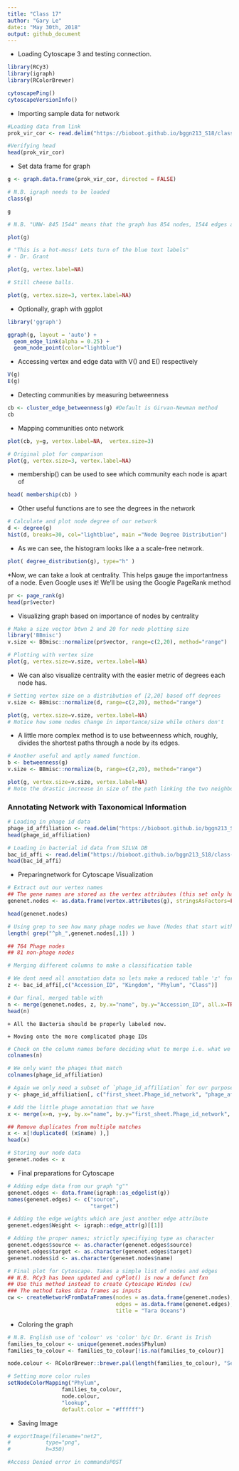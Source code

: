 ```yaml
---
title: "Class 17"
author: "Gary Le"
date:: "May 30th, 2018"
output: github_document
---
```


* Loading Cytoscape 3 and testing connection.
```r
library(RCy3)
library(igraph)
library(RColorBrewer)

cytoscapePing()
cytoscapeVersionInfo()
```

* Importing sample data for network
```r
#Loading data from link
prok_vir_cor <- read.delim("https://bioboot.github.io/bggn213_S18/class-material/virus_prok_cor_abundant.tsv", stringsAsFactors = FALSE)

#Verifying head
head(prok_vir_cor)
```

* Set data frame for graph
```r
g <- graph.data.frame(prok_vir_cor, directed = FALSE)

# N.B. igraph needs to be loaded
class(g)

g

# N.B. "UNW- 845 1544" means that the graph has 854 nodes, 1544 edges and is an Undirected, Named, and Weighted graph 
```

```r
plot(g)

# "This is a hot-mess! Lets turn of the blue text labels"
# - Dr. Grant
```

```r
plot(g, vertex.label=NA)

# Still cheese balls.
```

```r
plot(g, vertex.size=3, vertex.label=NA)
```

* Optionally, graph with ggplot
```r
library('ggraph')

ggraph(g, layout = 'auto') +
  geom_edge_link(alpha = 0.25) +
  geom_node_point(color="lightblue")
```

* Accessing vertex and edge data with V() and E() respectively
```r
V(g)
E(g)
```

* Detecting communities by measuring betweenness
```r
cb <- cluster_edge_betweenness(g) #Default is Girvan-Newman method
cb
```

* Mapping communities onto network
```r
plot(cb, y=g, vertex.label=NA,  vertex.size=3)

# Original plot for comparison
plot(g, vertex.size=3, vertex.label=NA)

```

* membership() can be used to see which community each node is apart of
```r
head( membership(cb) )
```

* Other useful functions are to see the degrees in the network
```r
# Calculate and plot node degree of our network
d <- degree(g)
hist(d, breaks=30, col="lightblue", main ="Node Degree Distribution")
```
* As we can see, the histogram looks like a a scale-free network.

```r
plot( degree_distribution(g), type="h" )
```

*Now, we can take a look at centrality. This helps gauge the importantness of a node. Even Google uses it! We'll be using the Google PageRank method
```r
pr <- page_rank(g)
head(pr$vector)
```

* Visualizing graph based on importance of nodes by centrality
```r
# Make a size vector btwn 2 and 20 for node plotting size
library('BBmisc')
v.size <- BBmisc::normalize(pr$vector, range=c(2,20), method="range")

# Plotting with vertex size
plot(g, vertex.size=v.size, vertex.label=NA)
```

* We can also visualize centrality with the easier metric of degrees each node has.
```r
# Setting vertex size on a distribution of [2,20] based off degrees
v.size <- BBmisc::normalize(d, range=c(2,20), method="range")

plot(g, vertex.size=v.size, vertex.label=NA)
# Notice how some nodes change in importance/size while others don't
```

* A little more complex method is to use betweenness which, roughly, divides the shortest paths through a node by its edges.
```r
# Another useful and aptly named function.
b <- betweenness(g)
v.size <- BBmisc::normalize(b, range=c(2,20), method="range")

plot(g, vertex.size=v.size, vertex.label=NA)
# Note the drastic increase in size of the path linking the two neighborhoods on the right of the graph
```

### Annotating Network with Taxonomical Information
```r
# Loading in phage id data
phage_id_affiliation <- read.delim("https://bioboot.github.io/bggn213_S18/class-material/phage_ids_with_affiliation.tsv")
head(phage_id_affiliation)
```

```r
# Loading in bacterial id data from SILVA DB
bac_id_affi <- read.delim("https://bioboot.github.io/bggn213_S18/class-material/prok_tax_from_silva.tsv", stringsAsFactors = FALSE)
head(bac_id_affi)
```

* Preparingnetwork for Cytoscape Visualization
```r
# Extract out our vertex names
## The gene names are stored as the vertex attributes (this set only has names)
genenet.nodes <- as.data.frame(vertex.attributes(g), stringsAsFactors=FALSE)

head(genenet.nodes)
```

```r
# Using grep to see how many phage nodes we have (Nodes that start with "ph_")
length( grep("^ph_",genenet.nodes[,1]) )

## 764 Phage nodes
## 81 non-phage nodes
```

```r
# Merging different columns to make a classification table

# We dont need all annotation data so lets make a reduced table 'z' for merging
z <- bac_id_affi[,c("Accession_ID", "Kingdom", "Phylum", "Class")]

# Our final, merged table with 
n <- merge(genenet.nodes, z, by.x="name", by.y="Accession_ID", all.x=TRUE)
head(n)
```
    + All the Bacteria should be properly labeled now.

    + Moving onto the more complicated phage IDs
```r
# Check on the column names before deciding what to merge i.e. what we have/need to use
colnames(n)
```

```r
# We only want the phages that match
colnames(phage_id_affiliation)
```

```r
# Again we only need a subset of `phage_id_affiliation` for our purposes
y <- phage_id_affiliation[, c("first_sheet.Phage_id_network", "phage_affiliation","Tax_order", "Tax_subfamily")]

# Add the little phage annotation that we have
x <- merge(x=n, y=y, by.x="name", by.y="first_sheet.Phage_id_network", all.x=TRUE)

## Remove duplicates from multiple matches
x <- x[!duplicated( (x$name) ),]
head(x)
```
```r
# Storing our node data
genenet.nodes <- x

```

* Final preparations for Cytoscape
```r
# Adding edge data from our graph "g""
genenet.edges <- data.frame(igraph::as_edgelist(g))
names(genenet.edges) <- c("source",
                          "target")

# Adding the edge weights which are just another edge attribute
genenet.edges$Weight <- igraph::edge_attr(g)[[1]]

# Adding the proper names; strictly specifiying type as character
genenet.edges$source <- as.character(genenet.edges$source)
genenet.edges$target <- as.character(genenet.edges$target)
genenet.nodes$id <- as.character(genenet.nodes$name)

# Final plot for Cytoscape. Takes a simple list of nodes and edges
## N.B. RCy3 has been updated and cyPlot() is now a defunct fxn
## Use this method instead to create Cytoscape Windos (cw)
### The method takes data frames as inputs
cw <- createNetworkFromDataFrames(nodes = as.data.frame(genenet.nodes), 
                                  edges = as.data.frame(genenet.edges), 
                                  title = "Tara Oceans")
```

* Coloring the graph 
```r
# N.B. English use of 'colour' vs 'color' b/c Dr. Grant is Irish
families_to_colour <- unique(genenet.nodes$Phylum)
families_to_colour <- families_to_colour[!is.na(families_to_colour)]

node.colour <- RColorBrewer::brewer.pal(length(families_to_colour), "Set3")

# Setting more color rules
setNodeColorMapping("Phylum",
                 families_to_colour,
                 node.colour,
                 "lookup",
                 default.color = "#ffffff")
```

* Saving Image
```r
# exportImage(filename="net2",
#           type="png",
#           h=350)

#Access Denied error in commandsPOST
```




